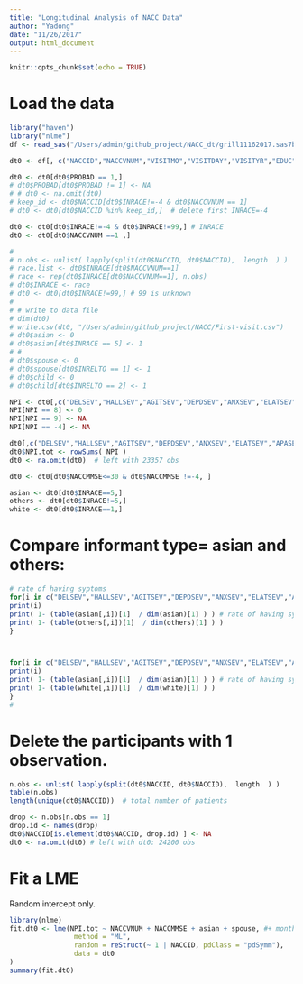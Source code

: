 ```yaml
---
title: "Longitudinal Analysis of NACC Data"
author: "Yadong"
date: "11/26/2017"
output: html_document
---
```


```r
knitr::opts_chunk$set(echo = TRUE)
```

# Load the data

```r
library("haven")
library("nlme")
df <- read_sas("/Users/admin/github_project/NACC_dt/grill11162017.sas7bdat")

dt0 <- df[, c("NACCID","NACCVNUM","VISITMO","VISITDAY","VISITYR","EDUC","SEX","RACE","INSEX","INRELTO","INRACE","INEDUC","INLIVWTH","INVISITS","ANYMEDS","NACCMMSE","DEL", "DELSEV","HALLSEV","AGITSEV","DEPDSEV","ANXSEV","ELATSEV","APASEV","DISNSEV","IRRSEV","MOTSEV","NITESEV","APPSEV","PROBAD" )]

dt0 <- dt0[dt0$PROBAD == 1,]
# dt0$PROBAD[dt0$PROBAD != 1] <- NA
# # dt0 <- na.omit(dt0)
# keep_id <- dt0$NACCID[dt0$INRACE!=-4 & dt0$NACCVNUM == 1] 
# dt0 <- dt0[dt0$NACCID %in% keep_id,]  # delete first INRACE=-4

dt0 <- dt0[dt0$INRACE!=-4 & dt0$INRACE!=99,] # INRACE
dt0 <- dt0[dt0$NACCVNUM ==1 ,]

# 
# n.obs <- unlist( lapply(split(dt0$NACCID, dt0$NACCID),  length  ) )
# race.list <- dt0$INRACE[dt0$NACCVNUM==1]
# race <- rep(dt0$INRACE[dt0$NACCVNUM==1], n.obs)
# dt0$INRACE <- race
# dt0 <- dt0[dt0$INRACE!=99,] # 99 is unknown
# 
# # write to data file
# dim(dt0)
# write.csv(dt0, "/Users/admin/github_project/NACC/First-visit.csv")
# dt0$asian <- 0
# dt0$asian[dt0$INRACE == 5] <- 1
# # 
# dt0$spouse <- 0
# dt0$spouse[dt0$INRELTO == 1] <- 1
# dt0$child <- 0
# dt0$child[dt0$INRELTO == 2] <- 1

NPI <- dt0[,c("DELSEV","HALLSEV","AGITSEV","DEPDSEV","ANXSEV","ELATSEV","APASEV","DISNSEV","IRRSEV","MOTSEV","NITESEV","APPSEV" )]
NPI[NPI == 8] <- 0
NPI[NPI == 9] <- NA
NPI[NPI == -4] <- NA

dt0[,c("DELSEV","HALLSEV","AGITSEV","DEPDSEV","ANXSEV","ELATSEV","APASEV","DISNSEV","IRRSEV","MOTSEV","NITESEV","APPSEV" )] <- NPI
dt0$NPI.tot <- rowSums( NPI )
dt0 <- na.omit(dt0)  # left with 23357 obs

dt0 <- dt0[dt0$NACCMMSE<=30 & dt0$NACCMMSE !=-4, ]

asian <- dt0[dt0$INRACE==5,]
others <- dt0[dt0$INRACE!=5,]
white <- dt0[dt0$INRACE==1,]
```


# Compare informant type= asian and others:
```r
# rate of having syptoms 
for(i in c("DELSEV","HALLSEV","AGITSEV","DEPDSEV","ANXSEV","ELATSEV","APASEV","DISNSEV","IRRSEV","MOTSEV","NITESEV","APPSEV" ) ){
print(i)
print( 1- (table(asian[,i])[1]  / dim(asian)[1] ) ) # rate of having syptoms 
print( 1- (table(others[,i])[1]  / dim(others)[1] ) )
}



for(i in c("DELSEV","HALLSEV","AGITSEV","DEPDSEV","ANXSEV","ELATSEV","APASEV","DISNSEV","IRRSEV","MOTSEV","NITESEV","APPSEV" ) ){
print(i)
print( 1- (table(asian[,i])[1]  / dim(asian)[1] ) ) # rate of having syptoms 
print( 1- (table(white[,i])[1]  / dim(white)[1] ) )
}
# 
```



# Delete the participants with 1 observation. 
```r
n.obs <- unlist( lapply(split(dt0$NACCID, dt0$NACCID),  length  ) )
table(n.obs)
length(unique(dt0$NACCID))  # total number of patients

drop <- n.obs[n.obs == 1]
drop.id <- names(drop)
dt0$NACCID[is.element(dt0$NACCID, drop.id) ] <- NA
dt0 <- na.omit(dt0) # left with dt0: 24200 obs
```


# Fit a LME
Random intercept only. 

```r
library(nlme)
fit.dt0 <- lme(NPI.tot ~ NACCVNUM + NACCMMSE + asian + spouse, #+ month* log.vload0,
                method = "ML",
                random = reStruct(~ 1 | NACCID, pdClass = "pdSymm"),
                data = dt0
)
summary(fit.dt0)
```









